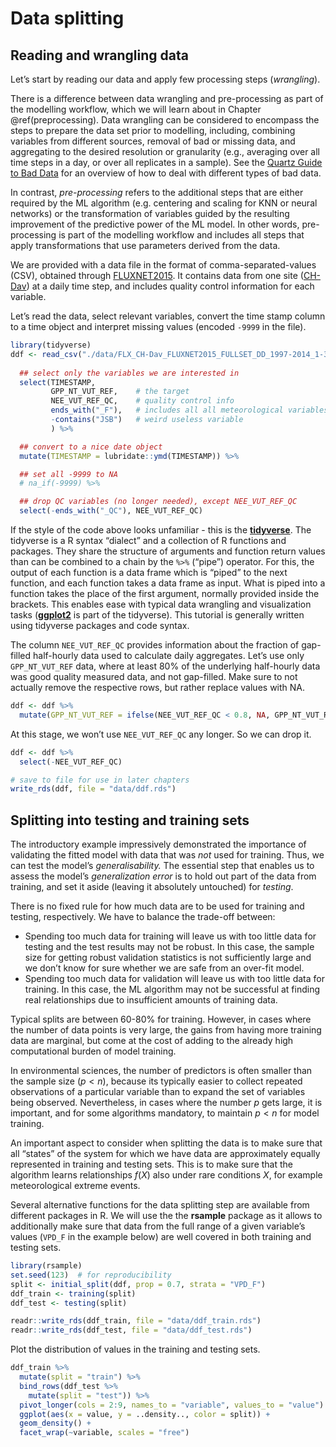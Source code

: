 # Data splitting

## Reading and wrangling data

Let's start by reading our data and apply few processing steps (*wrangling*).

There is a difference between data wrangling and pre-processing as part of the modelling workflow, which we will learn about in Chapter \@ref(preprocessing). Data wrangling can be considered to encompass the steps to prepare the data set prior to modelling, including, combining variables from different sources, removal of bad or missing data, and aggregating to the desired resolution or granularity (e.g., averaging over all time steps in a day, or over all replicates in a sample). See the [Quartz Guide to Bad Data](https://github.com/Quartz/bad-data-guide) for an overview of how to deal with different types of bad data.

In contrast, *pre-processing* refers to the additional steps that are either required by the ML algorithm (e.g. centering and scaling for KNN or neural networks) or the transformation of variables guided by the resulting improvement of the predictive power of the ML model. In other words, pre-processing is part of the modelling workflow and includes all steps that apply transformations that use parameters derived from the data.

We are provided with a data file in the format of comma-separated-values (CSV), obtained through [FLUXNET2015](https://fluxnet.org/data/fluxnet2015-dataset/). It contains data from one site ([CH-Dav](https://gl.ethz.ch/infrastructure/sites/davos.html)) at a daily time step, and includes quality control information for each variable.

Let's read the data, select relevant variables, convert the time stamp column to a time object and interpret missing values (encoded `-9999` in the file).
```r
library(tidyverse)
ddf <- read_csv("./data/FLX_CH-Dav_FLUXNET2015_FULLSET_DD_1997-2014_1-3.csv", na = "-9999") %>% 
  
  ## select only the variables we are interested in
  select(TIMESTAMP,
         GPP_NT_VUT_REF,    # the target
         NEE_VUT_REF_QC,    # quality control info
         ends_with("_F"),   # includes all all meteorological variables
         -contains("JSB")   # weird useless variable
         ) %>%

  ## convert to a nice date object
  mutate(TIMESTAMP = lubridate::ymd(TIMESTAMP)) %>%

  ## set all -9999 to NA
  # na_if(-9999) %>%

  ## drop QC variables (no longer needed), except NEE_VUT_REF_QC
  select(-ends_with("_QC"), NEE_VUT_REF_QC)
```

If the style of the code above looks unfamiliar - this is the **[tidyverse](https://www.tidyverse.org/)**. The tidyverse is a R syntax "dialect" and a collection of R functions and packages. They share the structure of arguments and function return values than can be combined to a chain by the `%>%` ("pipe") operator. For this, the output of each function is a data frame which is "piped" to the next function, and each function takes a data frame as input. What is piped into a function takes the place of the first argument, normally provided inside the brackets. This enables ease with typical data wrangling and visualization tasks (**[ggplot2](https://ggplot2.tidyverse.org/)** is part of the tidyverse). This tutorial is generally written using tidyverse packages and code syntax.

The column `NEE_VUT_REF_QC` provides information about the fraction of gap-filled half-hourly data used to calculate daily aggregates. Let's use only `GPP_NT_VUT_REF` data, where at least 80% of the underlying half-hourly data was good quality measured data, and not gap-filled. Make sure to not actually remove the respective rows, but rather replace values with NA.
```r
ddf <- ddf %>% 
  mutate(GPP_NT_VUT_REF = ifelse(NEE_VUT_REF_QC < 0.8, NA, GPP_NT_VUT_REF))
```

At this stage, we won't use `NEE_VUT_REF_QC` any longer. So we can drop it.
```r
ddf <- ddf %>% 
  select(-NEE_VUT_REF_QC)
```


```r
# save to file for use in later chapters
write_rds(ddf, file = "data/ddf.rds")
```

## Splitting into testing and training sets

The introductory example impressively demonstrated the importance of validating the fitted model with data that was *not* used for training. Thus, we can test the model's *generalisability.* The essential step that enables us to assess the model's *generalization error* is to hold out part of the data from training, and set it aside (leaving it absolutely untouched) for *testing*.

There is no fixed rule for how much data are to be used for training and testing, respectively. We have to balance the trade-off between:

-   Spending too much data for training will leave us with too little data for testing and the test results may not be robust. In this case, the sample size for getting robust validation statistics is not sufficiently large and we don't know for sure whether we are safe from an over-fit model.
-   Spending too much data for validation will leave us with too little data for training. In this case, the ML algorithm may not be successful at finding real relationships due to insufficient amounts of training data.

Typical splits are between 60-80% for training. However, in cases where the number of data points is very large, the gains from having more training data are marginal, but come at the cost of adding to the already high computational burden of model training.

In environmental sciences, the number of predictors is often smaller than the sample size ($p < n$), because its typically easier to collect repeated observations of a particular variable than to expand the set of variables being observed. Nevertheless, in cases where the number $p$ gets large, it is important, and for some algorithms mandatory, to maintain $p < n$ for model training.

An important aspect to consider when splitting the data is to make sure that all "states" of the system for which we have data are approximately equally represented in training and testing sets. This is to make sure that the algorithm learns relationships $f(X)$ also under rare conditions $X$, for example meteorological extreme events.

Several alternative functions for the data splitting step are available from different packages in R. We will use the the **rsample** package as it allows to additionally make sure that data from the full range of a given variable's values (`VPD_F` in the example below) are well covered in both training and testing sets.

```r
library(rsample)
set.seed(123)  # for reproducibility
split <- initial_split(ddf, prop = 0.7, strata = "VPD_F")
ddf_train <- training(split)
ddf_test <- testing(split)
```

```r
readr::write_rds(ddf_train, file = "data/ddf_train.rds")
readr::write_rds(ddf_test, file = "data/ddf_test.rds")
```

Plot the distribution of values in the training and testing sets.
```r
ddf_train %>% 
  mutate(split = "train") %>% 
  bind_rows(ddf_test %>% 
    mutate(split = "test")) %>% 
  pivot_longer(cols = 2:9, names_to = "variable", values_to = "value") %>% 
  ggplot(aes(x = value, y = ..density.., color = split)) +
  geom_density() +
  facet_wrap(~variable, scales = "free")
```
